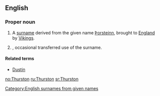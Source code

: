 ==English==

===Proper noun===
{{en-proper noun}}

# A [[surname]] derived from the {{etyl|non}} given name [[Þorsteinn]], brought to [[England]] by [[Viking]]s.
# {{given name|male|from=Germanic}}, occasional transferred use of the surname.

====Related terms====
* [[Dustin]]

[[Category:English surnames from given names]]

[[no:Thurston]]
[[ru:Thurston]]
[[sr:Thurston]]